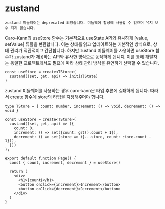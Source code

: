 # zustand

`zustand 미들웨어는 deprecated 되었습니다. 미들웨어 합성에 사용할 수 없으며 유지 보수 되지 않습니다.`

Caro-Kann의 useStore 함수는 기본적으로 useState API와 유사하게 [value, setValue] 튜플을 반환합니다. 이는 상태를 읽고 업데이트하는 기본적인 방식으로, 상태 관리가 직관적이고 간단합니다. 하지만 zustand 미들웨어를 사용하면 useStore 함수가 zustand가 제공하는 API와 유사한 방식으로 동작하게 됩니다. 이를 통해 개발자는 동일한 프로젝트에서도 필요에 따라 상태 관리 방식을 유연하게 선택할 수 있습니다.

```tsx
const useStore = create<TStore>(
  zustand((set, get, api) => initialState)
)
```

zustand 미들웨어를 사용하는 경우 caro-kann은 타입 추론에 실패하게 됩니다. 따라서 create 함수에 store의 타입을 지정해주어야 합니다.

```tsx
type TStore = { count: number, increment: () => void, decrement: () => void }
 
const useStore = create<TStore>(
  zustand((set, get, api) => ({
    count: 0,
    increment: () => set({count: get().count + 1}),
    decrement: () => set(store => ({...store, count: store.count - 1})),
  }))
);
 
export default function Page() {
  const { count, increment, decrement } = useStore()
 
  return (
    <div>
      <h1>{count}</h1>
      <button onClick={increment}>Increment</button>
      <button onClick={decrement}>Decrement</button>
    </div>
  )
}
```